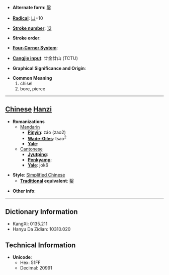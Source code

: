 * '''Alternate form''': [[鑿]]

* '''[[Wiktionary:Chinese radical index| Radical]]''': [[Wiktionary:Chinese radical index 凵|凵]]+10

* '''[[Wiktionary:Chinese total strokes index|Stroke number]]''': [[Wiktionary:Chinese total strokes index 12|12]]

* '''Stroke order''': 

* '''[[Wiktionary:Chinese four corner index|Four-Corner System]]''': 

* '''[[Wiktionary:Chinese Cangjie index|Cangjie input]]''': 廿金廿山 (TCTU)

* '''Graphical Significance and Origin''': 

* '''Common Meaning'''
*#chisel
*# bore, pierce


----

== [[Chinese]] [[Hanzi]] ==

* '''Romanizations'''
** [[Mandarin]]
*** '''[[Pinyin]]''': záo (zao2)
*** '''[[Wade-Giles]]''': tsao<sup>2</sup>
*** '''[[Yale]]''': 
**[[Cantonese]]
***'''[[Jyutping]]''':
***'''[[Penkyamp]]''': 
***'''[[Yale]]''': jok6

* '''Style''': [[Simplified Chinese]] 
** '''[[Traditional Chinese|Traditional]] equivalent''': [[鑿]]

* '''Other info''': 

----

== Dictionary Information ==

* KangXi: 0135.211
* Hanyu Da Zidian: 10310.020

== Technical Information ==

* '''Unicode''':
** Hex: 51FF
** Decimal: 20991